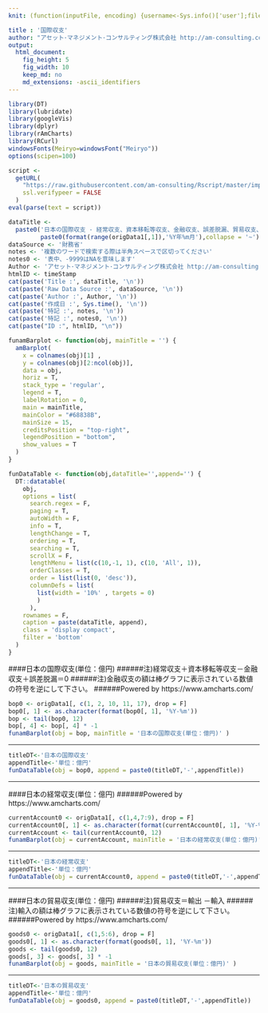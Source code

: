 ```yaml
---
knit: (function(inputFile, encoding) {username<-Sys.info()['user'];fileName<-'defaultPath.csv';pathToFile <-paste0('C:/Users/', username,'/Desktop/pathToCSV/');setwd(pathToFile);buf0<-read.csv(fileName,header = F,skip = 0,stringsAsFactor = F,check.names = F,fileEncoding = 'utf-8');timeStamp<-format(Sys.time(),'%Y%m%d%H%M%S');rmarkdown::render(inputFile, encoding = encoding, output_file = paste0('C:/Users/',username,buf0[2,1],'charts/','am-consulting.co.jp-',timeStamp,'.html')) })

title : '国際収支'
author: "アセット･マネジメント･コンサルティング株式会社 http://am-consulting.co.jp"
output: 
  html_document:
    fig_height: 5
    fig_width: 10
    keep_md: no
    md_extensions: -ascii_identifiers 
---
```

<link href="http://knowledgevault.saecanet.com/components/rmarkdown-html.css" rel="stylesheet">
<style>
.main-container {
	max-width: 1000px;
	margin-left: auto;
	margin-right: auto;
}
</style>

```r
library(DT)
library(lubridate)
library(googleVis)
library(dplyr)
library(rAmCharts)
library(RCurl)
windowsFonts(Meiryo=windowsFont("Meiryo"))
options(scipen=100)
```

```r
script <-
  getURL(
    "https://raw.githubusercontent.com/am-consulting/Rscript/master/importJapansBalanceofPayments.r",
    ssl.verifypeer = FALSE
  )
eval(parse(text = script))
```

```r
dataTitle <- 
  paste0('日本の国際収支 - 経常収支、資本移転等収支、金融収支、誤差脱漏、貿易収支、サービス収支、所得収支、輸出、輸入 - ', 
         paste0(format(range(origData1[,1]),'%Y年%m月'),collapse = '~'))
dataSource <- '財務省'
notes <- '複数のワードで検索する際は半角スペースで区切ってください'
notes0 <- '表中、-9999はNAを意味します'
Author <- 'アセット･マネジメント･コンサルティング株式会社 http://am-consulting.co.jp'
htmlID <- timeStamp
cat(paste('Title :', dataTitle, '\n'))
cat(paste('Raw Data Source :', dataSource, '\n'))
cat(paste('Author :', Author, '\n'))
cat(paste('作成日 :', Sys.time(), '\n'))
cat(paste('特記 :', notes, '\n'))
cat(paste('特記 :', notes0, '\n'))
cat(paste("ID :", htmlID, "\n"))
```

```r
funamBarplot <- function(obj, mainTitle = '') {
  amBarplot(
    x = colnames(obj)[1] ,
    y = colnames(obj)[2:ncol(obj)],
    data = obj,
    horiz = T,
    stack_type = 'regular',
    legend = T,
    labelRotation = 0,
    main = mainTitle,
    mainColor = "#68838B",
    mainSize = 15,
    creditsPosition = "top-right",
    legendPosition = "bottom",
    show_values = T
  )
}  
```

```r
funDataTable <- function(obj,dataTitle='',append='') {
  DT::datatable(
    obj,
    options = list(
      search.regex = F,
      paging = T,
      autoWidth = F,
      info = T,
      lengthChange = T,
      ordering = T,
      searching = T,
      scrollX = F,
      lengthMenu = list(c(10,-1, 1), c(10, 'All', 1)),
      orderClasses = T,
      order = list(list(0, 'desc')),
      columnDefs = list(
        list(width = '10%' , targets = 0)
        )
      ),
    rownames = F,
    caption = paste(dataTitle, append),
    class = 'display compact',
    filter = 'bottom'
  )
}
```
####日本の国際収支(単位：億円)
######注)経常収支＋資本移転等収支－金融収支＋誤差脱漏＝0
######注)金融収支の額は棒グラフに表示されている数値の符号を逆にして下さい。
######Powered by https://www.amcharts.com/
```r
bop0 <- origData1[, c(1, 2, 10, 11, 17), drop = F]
bop0[, 1] <- as.character(format(bop0[, 1], '%Y-%m'))
bop <- tail(bop0, 12)
bop[, 4] <- bop[, 4] * -1
funamBarplot(obj = bop, mainTitle = '日本の国際収支(単位：億円)' )
```
<hr>
```r
titleDT<-'日本の国際収支'
appendTitle<-'単位：億円'
funDataTable(obj = bop0, append = paste0(titleDT,'-',appendTitle))
```
<hr>
####日本の経常収支(単位：億円)
######Powered by https://www.amcharts.com/
```r
currentAccount0 <- origData1[, c(1,4,7:9), drop = F]
currentAccount0[, 1] <- as.character(format(currentAccount0[, 1], '%Y-%m'))
currentAccount <- tail(currentAccount0, 12)
funamBarplot(obj = currentAccount, mainTitle = '日本の経常収支(単位：億円)' )
```
<hr>
```r
titleDT<-'日本の経常収支'
appendTitle<-'単位：億円'
funDataTable(obj = currentAccount0, append = paste0(titleDT,'-',appendTitle))
```
<hr>
####日本の貿易収支(単位：億円)
######注)貿易収支＝輸出 －輸入
######注)輸入の額は棒グラフに表示されている数値の符号を逆にして下さい。
######Powered by https://www.amcharts.com/
```r
goods0 <- origData1[, c(1,5:6), drop = F]
goods0[, 1] <- as.character(format(goods0[, 1], '%Y-%m'))
goods <- tail(goods0, 12)
goods[, 3] <- goods[, 3] * -1
funamBarplot(obj = goods, mainTitle = '日本の貿易収支(単位：億円)' )
```
<hr>
```r
titleDT<-'日本の貿易収支'
appendTitle<-'単位：億円'
funDataTable(obj = goods0, append = paste0(titleDT,'-',appendTitle))
```
